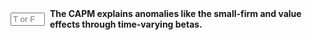 ::: {.question-block}

<form onsubmit="event.preventDefault(); checkAnswerBox('module5_tf_q69','F')" style="display: flex; align-items: center; gap: 8px;">
<input type="text" id="module5_tf_q69" name="module5_tf_q69" maxlength="1" placeholder="T or F" style="width: 55px;" data-correct-answer="F" /> 
<label for="module5_tf_q69"><strong>The CAPM explains anomalies like the small-firm and value effects through time-varying betas.</strong></label>
</form>

<div id="feedback-module5_tf_q69" class="feedback" data-status="" style="display:none;">
This is FALSE. These anomalies suggest limitations of the CAPM and led to the development of multifactor models.
</div>

:::
